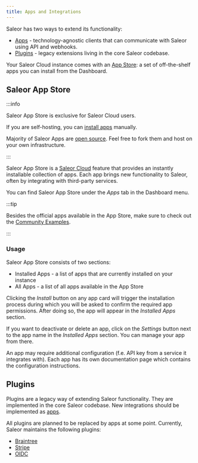 ```yaml
---
title: Apps and Integrations
---
```


Saleor has two ways to extend its functionality:

- [Apps](developer/extending/apps/overview.mdx) - technology-agnostic clients that can communicate with Saleor using API and webhooks.
- [Plugins](#plugins) - legacy extensions living in the core Saleor codebase.

Your Saleor Cloud instance comes with an [App Store](/#saleor-app-store): a set of off-the-shelf apps you can install from the Dashboard.

## Saleor App Store

:::info

Saleor App Store is exclusive for Saleor Cloud users.

If you are self-hosting, you can [install apps](developer/extending/apps/installing-apps.mdx) manually.

Majority of Saleor Apps are [open source](https://github.com/saleor/apps). Feel free to fork them and host on your own infrastructure.

:::

Saleor App Store is a [Saleor Cloud](/cloud/overview.mdx) feature that provides an instantly installable collection of apps. Each app brings new functionality to Saleor, often by integrating with third-party services.

You can find Saleor App Store under the _Apps_ tab in the Dashboard menu.

:::tip

Besides the official apps available in the App Store, make sure to check out the [Community Examples](developer/extending/apps/developing-apps/app-examples.mdx).

:::

### Usage

Saleor App Store consists of two sections:

- Installed Apps - a list of apps that are currently installed on your instance
- All Apps - a list of all apps available in the App Store

Clicking the _Install_ button on any app card will trigger the installation process during which you will be asked to confirm the required app permissions. After doing so, the app will appear in the _Installed Apps_ section.

If you want to deactivate or delete an app, click on the _Settings_ button next to the app name in the _Installed Apps_ section. You can manage your app from there.

An app may require additional configuration (f.e. API key from a service it integrates with). Each app has its own documentation page which contains the configuration instructions.


## Plugins

Plugins are a legacy way of extending Saleor functionality. They are implemented in the core Saleor codebase. New integrations should be implemented as [apps](developer/extending/apps/overview.mdx).

All plugins are planned to be replaced by apps at some point. Currently, Saleor maintains the following plugins:

- [Braintree](developer/app-store/plugins/braintree.mdx)
- [Stripe](developer/app-store/plugins/stripe.mdx)
- [OIDC](developer/app-store/plugins/oidc.mdx)

